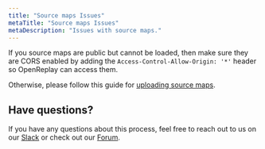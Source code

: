 ```yaml
---
title: "Source maps Issues"
metaTitle: "Source maps Issues"
metaDescription: "Issues with source maps."
---
```


If you source maps are public but cannot be loaded, then make sure they are CORS enabled by adding the `Access-Control-Allow-Origin: '*'` header so OpenReplay can access them.

Otherwise, please follow this guide for [uploading source maps](/installation/upload-sourcemaps).

## Have questions?
If you have any questions about this process, feel free to reach out to us on our [Slack](https://slack.openreplay.com) or check out our [Forum](https://forum.openreplay.com).